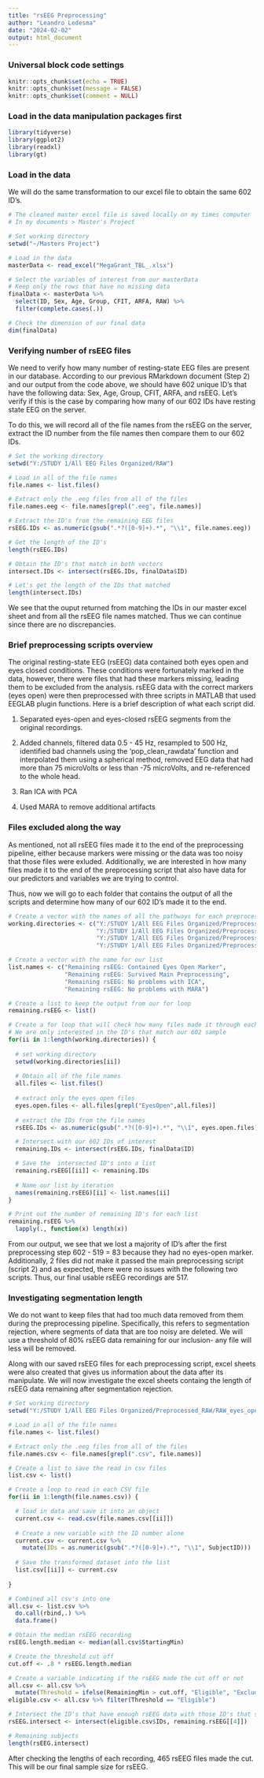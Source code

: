 ```yaml
---
title: "rsEEG Preprocessing"
author: "Leandro Ledesma"
date: "2024-02-02"
output: html_document
---
```


### Universal block code settings

```r
knitr::opts_chunk$set(echo = TRUE)
knitr::opts_chunk$set(message = FALSE)
knitr::opts_chunk$set(comment = NULL)
```

### Load in the data manipulation packages first

```r
library(tidyverse)
library(ggplot2)
library(readxl)
library(gt)
```

### Load in the data

We will do the same transformation to our excel file to obtain the same 602 ID's. 

```r
# The cleaned master excel file is saved locally on my times computer
# In my documents > Master's Project

# Set working directory
setwd("~/Masters Project")

# Load in the data
masterData <- read_excel("MegaGrant_TBL_.xlsx")

# Select the variables of interest from our masterData
# Keep only the rows that have no missing data
finalData <- masterData %>%
  select(ID, Sex, Age, Group, CFIT, ARFA, RAW) %>%
  filter(complete.cases(.))

# Check the dimension of our final data
dim(finalData)

```


### Verifying number of rsEEG files

We need to verify how many number of resting-state EEG files are present in our database. According to our previous RMarkdown document (Step 2) and our output from the code above, we should have 602 unique ID's that have the following data: Sex, Age, Group, CFIT, ARFA, and rsEEG. Let's verify if this is the case by comparing how many of our 602 IDs have resting state EEG on the server.

To do this, we will record all of the file names from the rsEEG on the server, extract the ID number from the file names then compare them to our 602 IDs. 

```r
# Set the working directory 
setwd("Y:/STUDY 1/All EEG Files Organized/RAW")

# Load in all of the file names
file.names <- list.files()

# Extract only the .eeg files from all of the files
file.names.eeg <- file.names[grepl(".eeg", file.names)]

# Extract the ID's from the remaining EEG files
rsEEG.IDs <- as.numeric(gsub(".*?([0-9]+).*", "\\1", file.names.eeg))   

# Get the length of the ID's
length(rsEEG.IDs)

# Obtain the ID's that match in both vectors
intersect.IDs <- intersect(rsEEG.IDs, finalData$ID)

# Let's get the length of the IDs that matched
length(intersect.IDs)

```
We see that the ouput returned from matching the IDs in our master excel sheet and from all the rsEEG file names matched. Thus we can continue since there are no discrepancies. 

### Brief preprocessing scripts overview

The original resting-state EEG (rsEEG) data contained both eyes open and eyes closed conditions. These conditions were fortunately marked in the data, however, there were files that had these markers missing, leading them to be excluded from the analysis. rsEEG data with the correct markers (eyes open) were then preprocessed with three scripts in MATLAB that used EEGLAB plugin functions. Here is a brief description of what each script did.

1) Separated eyes-open and eyes-closed rsEEG segments from the original recordings.

2) Added channels, filtered data 0.5 - 45 Hz, resampled to 500 Hz, identified bad channels using the 'pop_clean_rawdata' function and interpolated them using a spherical method, removed EEG data that had more than 75 microVolts or less than -75 microVolts, and re-referenced to the whole head.

3) Ran ICA with PCA

4) Used MARA to remove additional artifacts

### Files excluded along the way

As mentioned, not all rsEEG files made it to the end of the preprocessing pipeline, either because markers were missing or the data was too noisy that those files were exluded. Additionally, we are interested in how many files made it to the end of the preprocessing script that also have data for our predictors and variables we are trying to control.

Thus, now we will go to each folder that contains the output of all the scripts and determine how many of our 602 ID's made it to the end.

```r
# Create a vector with the names of all the pathways for each preprocessed EEG data
working.directories <- c("Y:/STUDY 1/All EEG Files Organized/Preprocessed_RAW/RAW_eyes_open_and_eyes_closed",
                         "Y:/STUDY 1/All EEG Files Organized/Preprocessed_RAW/RAW_eyes_open_and_eyes_closed_before_ICA",
                         "Y:/STUDY 1/All EEG Files Organized/Preprocessed_RAW/RAW_eyes_open_and_eyes_closed_after_ICA",
                         "Y:/STUDY 1/All EEG Files Organized/Preprocessed_RAW/RAW_eyes_open_and_eyes_closed_after_component_rejection")

# Create a vector with the name for our list
list.names <- c("Remaining rsEEG: Contained Eyes Open Marker",
                "Remaining rsEEG: Survived Main Preprocessing",
                "Remaining rsEEG: No problems with ICA",
                "Remaining rsEEG: No problems with MARA")

# Create a list to keep the output from our for loop
remaining.rsEEG <- list()

# Create a for loop that will check how many files made it through each preprocessing stage
# We are only interested in the ID's that match our 602 sample
for(ii in 1:length(working.directories)) {
  
  # set working directory
  setwd(working.directories[ii])
  
  # Obtain all of the file names
  all.files <- list.files()
  
  # extract only the eyes open files
  eyes.open.files <- all.files[grepl("EyesOpen",all.files)]
  
  # extract the IDs from the file names
  rsEEG.IDs <- as.numeric(gsub(".*?([0-9]+).*", "\\1", eyes.open.files))   

  # Intersect with our 602 IDs of interest
  remaining.IDs <- intersect(rsEEG.IDs, finalData$ID)

  # Save the  intersected ID's into a list
  remaining.rsEEG[[ii]] <- remaining.IDs
  
  # Name our list by iteration
  names(remaining.rsEEG)[ii] <- list.names[ii]
}

# Print out the number of remaining ID's for each list
remaining.rsEEG %>%
  lapply(., function(x) length(x))

```

From our output, we see that we lost a majority of ID's after the first preprocessing step 602 - 519 = 83 because they had no eyes-open marker. Additionally, 2 files did not make it passed the main preprocessing script (script 2) and as expected, there were no issues with the following two scripts. Thus, our final usable rsEEG recordings are 517.

### Investigating segmentation length

We do not want to keep files that had too much data removed from them during the preprocessing pipeline. Specifically, this refers to segmentation rejection, where segments of data that are too noisy are deleted. We will use a threshold of 80% rsEEG data remaining for our inclusion- any file will less will be removed.

Along with our saved rsEEG files for each preprocessing script, excel sheets were also created that gives us information about the data after its manipulate. We will now investigate the excel sheets containg the length of rsEEG data remaining after segmentation rejection.

```r
# Set working directory 
setwd("Y:/STUDY 1/All EEG Files Organized/Preprocessed_RAW/RAW_eyes_open_and_eyes_closed_before_ICA")

# Load in all of the file names
file.names <- list.files()

# Extract only the .eeg files from all of the files
file.names.csv <- file.names[grepl(".csv", file.names)]

# Create a list to save the read in csv files
list.csv <- list()

# Create a loop to read in each CSV file
for(ii in 1:length(file.names.csv)) {

  # load in data and save it into an object
  current.csv <- read.csv(file.names.csv[[ii]])
  
  # Create a new variable with the ID number alone
  current.csv <- current.csv %>%
    mutate(IDs = as.numeric(gsub(".*?([0-9]+).*", "\\1", SubjectID)))
  
  # Save the transformed dataset into the list
  list.csv[[ii]] <- current.csv
  
}

# Combined all csv's into one
all.csv <- list.csv %>%
  do.call(rbind,.) %>%
  data.frame()

# Obtain the median rsEEG recording
rsEEG.length.median <- median(all.csv$StartingMin)

# Create the threshold cut off
cut.off <- .8 * rsEEG.length.median

# Create a variable indicating if the rsEEG made the cut off or not
all.csv <- all.csv %>%
  mutate(Threshold = ifelse(RemainingMin > cut.off, "Eligible", "Excluded"))
eligible.csv <- all.csv %>% filter(Threshold == "Eligible")

# Intersect the ID's that have enough rsEEG data with those ID's that survived the preprocessing steps from above
rsEEG.intersect <- intersect(eligible.csv$IDs, remaining.rsEEG[[4]])

# Remaining subjects
length(rsEEG.intersect)

```

After checking the lengths of each recording, 465 rsEEG files made the cut. This will be our final sample size for rsEEG. 